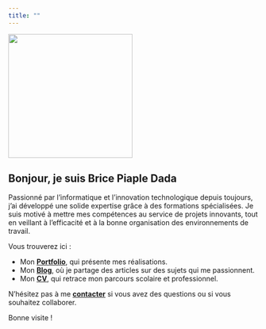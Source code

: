```yaml
---
title: ""
---
```


::::: rows
::: row
![](images/profile.jpg){.rounded-circle fig-alt="Brice Piaple Dada" fig-align="center" width="250"}
:::

::: row
## Bonjour, je suis Brice Piaple Dada

Passionné par l'informatique et l'innovation technologique depuis toujours, j'ai développé une solide expertise grâce à des formations spécialisées. Je suis motivé à mettre mes compétences au service de projets innovants, tout en veillant à l'efficacité et à la bonne organisation des environnements de travail.

Vous trouverez ici :

-   Mon [**Portfolio**](/portfolio/index.qmd), qui présente mes réalisations.
-   Mon [**Blog**](/blog/index.qmd), où je partage des articles sur des sujets qui me passionnent.
-   Mon [**CV**](CV/Brice-Piaple-Dada-CV.pdf), qui retrace mon parcours scolaire et professionnel.

N'hésitez pas à me [**contacter**](/contact.qmd) si vous avez des questions ou si vous souhaitez collaborer.

Bonne visite !
:::
:::::
